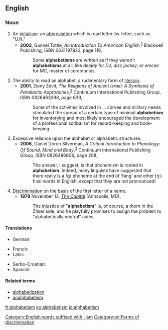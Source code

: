 ==English==

===Noun===
{{wikipedia}}
{{en-noun}}

# An [[initialism]]: an [[abbreviation]] which is read letter-by-letter, such as "U.N."
#* '''2002''', Gunnel Tottie, ''An Introduction To American English'',<sup>[http://books.google.com/books?id=WWDUtK-f1tQC]</sup> Blackwell Publishing, ISBN 0631197923, page 118,
#*: Some '''alphabetisms''' are written as if they weren't '''alphabetisms''' at all, like ''deejay'' for ''DJ'', ''disc jockey'', or ''emcee'' for ''MC'', master of ceremonies.
# The ability to read an alphabet, a rudimentary form of [[literacy]].
#* '''2001''', Ziony Zevit, ''The Religions of Ancient Israel: A Synthesis of Parallactic Approaches'',<sup>[http://books.google.com/books?id=db4hr55j0yYC]</sup> Continuum International Publishing Group, ISBN 0826463398, page 639,
#*: Some of the activities involved in ... corvée and military needs stimulated the spread of a certain type of minimal '''alphabetism''' for inventorying and most likely encouraged the development of a professional scribalism for record-keeping and book-keeping.
# Excessive reliance upon the alphabet or alphabetic structures.
#* '''2006''', Daniel Doron Silverman, ''A Critical Introduction to Phonology: Of Sound, Mind and Body'',<sup>[http://books.google.com/books?id=XWMKDj6umvgC]</sup> Continuum International Publishing Group, ISBN 0826486606, page 208,
#*: The answer, I suggest, is that phonemism is rooted in '''alphabetism'''.  Indeed, many linguists have suggested that there really is a /g/ phoneme at the end of 'fang' and other [ŋ]-final words in English, except that they are not pronounced!
# [[discrimination|Discrimination]] on the basis of the first letter of a name.
#* '''1978''' November 13, ''[[w:The Capital|The Capital]]'' (Annapolis, MD),
#*: The injustice of "'''alphabetism'''" is, of course, a thorn in the Zitser side, and he playfully promises to assign the problem to "alphabetically neutral" aides.

====Translations====
{{trans-top|form of literacy}}
* German: {{t+|de|Alphabetismus|m}}
{{trans-mid}}
{{trans-bottom}}

{{trans-top|form of discrimination}}
* French: {{t+|fr|alphabétisme|m}}
* Latin: {{t-check|la|alphabetismus|m}}
{{trans-mid}}
* Serbo-Croatian: {{t|sh|alfabetizam|m}}
* Spanish: {{t|es|alfabetismo|m}}
{{trans-bottom}}

====Related terms====
* [[alphabetization]]
* [[analphabetism]]

[[Category:English words suffixed with -ism]]
[[Category:en:Forms of discrimination]]

[[fr:alphabetism]]
[[ko:alphabetism]]
[[io:alphabetism]]